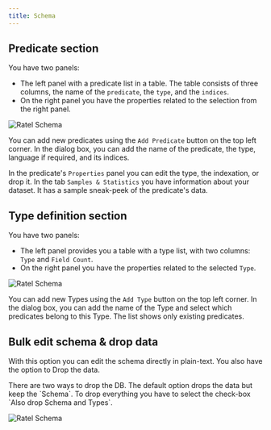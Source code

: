```yaml
---
title: Schema
---
```


## Predicate section

You have two panels:

- The left panel with a predicate list in a table. The table consists of three
  columns, the name of the `predicate`, the `type`, and the `indices`.
- On the right panel you have the properties related to the selection from the
  right panel.

![Ratel Schema](/images/ratel/ratel_schema.png)

You can add new predicates using the `Add Predicate` button on the top left
corner. In the dialog box, you can add the name of the predicate, the type,
language if required, and its indices.

In the predicate's `Properties` panel you can edit the type, the indexation, or
drop it. In the tab `Samples & Statistics` you have information about your
dataset. It has a sample sneak-peek of the predicate's data.

## Type definition section

You have two panels:

- The left panel provides you a table with a type list, with two columns: `Type`
  and `Field Count`.
- On the right panel you have the properties related to the selected `Type`.

![Ratel Schema](/images/ratel/ratel_schema_types.png)

You can add new Types using the `Add Type` button on the top left corner. In the
dialog box, you can add the name of the Type and select which predicates belong
to this Type. The list shows only existing predicates.

## Bulk edit schema & drop data

With this option you can edit the schema directly in plain-text. You also have
the option to Drop the data.

<Note>
  There are two ways to drop the DB. The default option drops the data but keep
  the `Schema`. To drop everything you have to select the check-box `Also drop
  Schema and Types`.
</Note>

![Ratel Schema](/images/ratel/ratel_schema_bulk.png)
